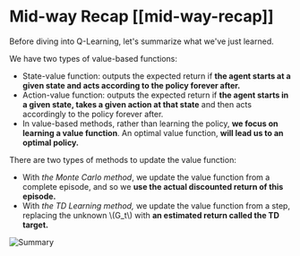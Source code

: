 # Mid-way Recap [[mid-way-recap]]

Before diving into Q-Learning, let's summarize what we've just learned.

We have two types of value-based functions:

- State-value function: outputs the expected return if **the agent starts at a given state and acts according to the policy forever after.**
- Action-value function: outputs the expected return if **the agent starts in a given state, takes a given action at that state** and then acts accordingly to the policy forever after.
- In value-based methods, rather than learning the policy, **we focus on learning a value function**. An optimal value function, **will lead us to an optimal policy.**

There are two types of methods to update the value function:

- With *the Monte Carlo method*, we update the value function from a complete episode, and so we **use the actual discounted return of this episode.**
- With *the TD Learning method,* we update the value function from a step, replacing the unknown \\(G_t\\) with **an estimated return called the TD target.**


<img src="https://huggingface.co/datasets/huggingface-deep-rl-course/course-images/resolve/main/en/unit3/summary-learning-mtds.jpg" alt="Summary"/>
